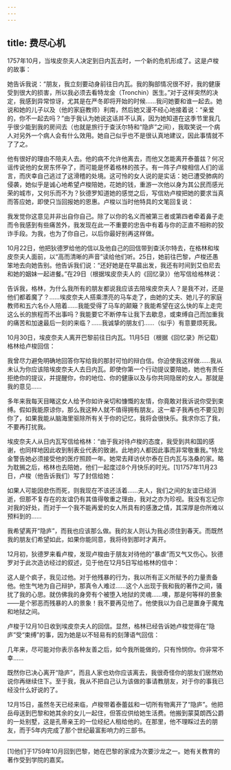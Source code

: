 ```yaml
---
---
---
```

title: 费尽心机
---




1757年10月，当埃皮奈夫人决定到日内瓦去时，一个新的危机形成了。这是卢梭的故事：

她告诉我说：“朋友，我立刻要动身前往日内瓦。我的胸部情况很不好，我的健康受到很大的损害，所以我必须去看特龙金（Tronchin）医生。”对于这样突然的决定，我感到异常惊讶，尤其是在严冬即将开始的时候……我问她要和谁一起去。她说和她的儿子以及（他的家庭教师）利南，然后她又漫不经心地接着说：“亲爱的，你不一起去吗？”由于我认为她说这话并不认真，因为她知道在这季节里我几乎很少能到我的房间去（也就是旅行于查沃尔特和“隐庐”之间），我取笑说一个病人对另外一个病人会有什么效用。她自己似乎也不是很认真地建议，因此事情就不了了之。



他有很好的理由不陪夫人去。他的病不允许他离去，而他又怎能离开泰蕾兹？何况谣传说他的女房东怀孕了，而可能是怀着格林的孩子。有一阵子卢梭相信人们的谣言，而庆幸自己逃过了这滑稽的处境。这可怜的女人说的是实话：她已遭受肺病的侵袭，她似乎是诚心地希望卢梭陪她，花她的钱，重游一次他以身为其公民而感光荣的城市，又何乐而不为？狄德罗知道她的感觉之后，写信劝卢梭把她的要求当真而答应她，即使只当回报她的恩惠。卢梭以当时他特具的文笔回复说：

我发觉你这意见并非出自你自己。除了以你的名义而被第三者或第四者牵着鼻子走而令我感到有些痛苦外，我发现在此一不重要的忠告中有着与你的正直不相称的狡诈手段。为我，也为了你自己，以后你最好别再这样做。



10月22日，他把狄德罗给他的信以及他自己的回信带到查沃尔特去，在格林和埃皮奈夫人面前，以“高而清晰的声音”读给他们听。25日，她前往巴黎，卢梭还愚笨地去向她告别。他告诉我们说：“还好她是在早晨出发，我还有时间到艾伯尼去和她的姻妹一起进餐。”在29日（根据埃皮奈夫人的《回忆录》）他写信给格林说：

告诉我，格林，为什么我所有的朋友都说我应该去陪埃皮奈夫人？是我不对，还是他们都着魔了？……埃皮奈夫人搭乘漂亮的马车走了，由她的丈夫、她儿子的家庭教师和五六名仆人陪着……我能受得了马车的颠簸？我能希望在这么快的车上走完这么长的旅程而不出事吗？我能要它不断停车让我下去歇息，或束缚自己而加重我的痛苦和加速最后一刻的来临？……我诚挚的朋友们……（似乎）有意要烦死我。



10月30日，埃皮奈夫人离开巴黎前往日内瓦。11月5日（根据《回忆录》所记载）格林给卢梭回信：

我曾尽力避免明确地回答你写给我的那封可怕的辩白信。你迫使我这样做……我从未认为你应该陪埃皮奈夫人去日内瓦。即使你第一个行动提议要陪她，她也有责任拒绝你的提议，并提醒你，你的地位、你的健康以及与你共同隐居的女人。那就是我的意见……

多年来我每天目睹这女人给予你如许亲切和慷慨的友情，你竟敢对我诉说你受到束缚。假如我能原谅你，那么我这种人就不值得拥有朋友。这一辈子我再也不要见到你了，如果我能从脑海里驱除所有关于你的记忆，我将会很快乐。我求你忘了我，不要再打扰我。



埃皮奈夫人从日内瓦写信给格林：“由于我对待卢梭的态度，我受到共和国的感谢，也同样地因此收到制表业代表的致谢。此地的人都因此事而非常敬重我。”特龙金警告她必须接受他的医疗照顾一年。她常去拜访伏尔泰在日内瓦与洛桑的家。略为耽搁之后，格林也去陪她，他们一起度过8个月快乐的时光。[1]1757年11月23日，卢梭（他告诉我们）写了封信给她：

如果人可能因悲伤而死，则我现在不该还活着……夫人，我们之间的友谊已经消逝，但那不复存在的友谊仍有其值得敬重之理由，我对之亦为珍视。我没有忘记你对我的好处，而对于一个我不能再爱的女人所具有的感激之情，其深厚是你所难以预料到的……

我希望离开“隐庐”，而我也应该那么做。我的友人则认为我必须住到春天。而既然我的朋友们希望如此，如果你能同意，我将待到那时才离开。



12月初，狄德罗来看卢梭，发现卢梭由于朋友对待他的“暴虐”而又气又伤心。狄德罗对于此次造访经过的叙述，见于他在12月5日写给格林的信中：

这人是个疯子，我见过他。对于他残暴的行为，我以所有正义所赋予的力量责备他。他生气地为自己辩护，那真令人难过……这个人出现于我和我的著作之间，骚扰了我的心思。就仿佛我的身旁有个被堕入地狱的灵魂……噢，那是何等样的景象——是个邪恶而残暴的人的景象！我不要再见他了。他使我以为自己是置身于魔鬼和地狱之间。



卢梭于12月10日收到埃皮奈夫人的回信。显然，格林已经告诉她卢梭觉得在“隐庐”受“束缚”的事，因为她是以不轻易有的刻薄语气回信：

几年来，尽可能对你表示各种友善之后，如今我所能做的，只有怜悯你。你非常不幸……

既然你已决心离开“隐庐”，而且人家也劝你应该离去，我很奇怪你的朋友们居然劝说你再继续住下。至于我，我从不把自己认为该做的事请教朋友，对于你的事我已经没什么好说的了。



12月15日，虽然冬天已经来临，卢梭带着泰蕾兹和一切所有物离开了“隐庐”。他把岳母送到巴黎和她其余的女儿一起住，但答应供给她生活费。他搬到蒙莫朗西公爵的一处别墅，这是孔蒂亲王的一位经纪人租给他的。在那里，他不理睬过去的朋友，而于5年内完成了那个世纪最富影响力的三部书。



* * *



[1]他们于1759年10月回到巴黎，她在巴黎的家成为次要沙龙之一。她有关教育的著作受到学院的嘉奖。